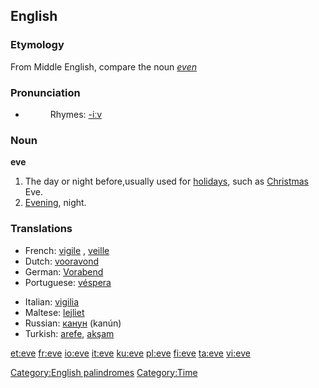 {{see|Eve}}
==English==

===Etymology===
From Middle English, compare the noun ''[[even]]''

===Pronunciation===
*{{audio|en-us-eve.ogg|Audio (US)}}
*:Rhymes: [[Rhymes:English:-iːv|-iːv]]

===Noun===
'''eve'''

# The day or night before,usually used for [[holiday]]s, such as [[Christmas]] Eve.
# [[Evening]], night.

===Translations===
{{rfc-level|Translations at L3+ (AutoFormat would have corrected level of Translations)}}

{{trans-top|day or night before}}
*French: [[vigile]] {{f}}, [[veille]] {{f}}
*Dutch: [[vooravond]]
*German: [[Vorabend]] {{m}}
*Portuguese: [[véspera]] {{f}}
{{trans-mid}}
*Italian: [[vigilia]] {{f}}
*Maltese: [[lejliet]]
*Russian: [[канун]] {{m}} (kanún)
*Turkish: [[arefe]], [[akşam]]
{{trans-bottom}}

[[Category:English palindromes]]
[[Category:Time]]

[[et:eve]]
[[fr:eve]]
[[io:eve]]
[[it:eve]]
[[ku:eve]]
[[pl:eve]]
[[fi:eve]]
[[ta:eve]]
[[vi:eve]]